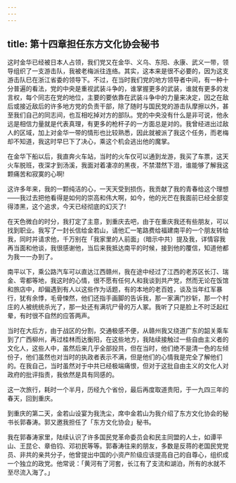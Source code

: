 ```yaml
---
---
---
```

title: 第十四章担任东方文化协会秘书
---



这时金华已经被日本人占领，我们党又在金华、义乌、东阳、永康、武义一带，领导组织了一支游击队，我被老梅派往连络。其实，这本来是很不必要的，因为这支游击队巳在浙江省委的领导下。不过，在当时我们党的地方领导者中间，有一种十分普遍的看法，党的中央是重视武装斗争的，谁掌握更多的武装，谁就有更多的发言权，每个同志在党的地位，主要的要依靠在武装斗争中的力量来决定，因之在敌后或接近敌后的许多地方党的负责干部，除了随时与国民党的游击队摩擦以外，甚至我们自己的同志间，也互相吃掉对方的部队。党的中央没有什么是非可说，他永远是相信力量就是代表真理，有更多的枪杆子的一方面总是对的。我曾经进出过敌人的区域，加上对金华一带的情形也比较熟悉，因此就被派了我这个任务，而老梅却不知道，我这时早巳下了决心，乘这个机会逃出他的魔掌。

在金华下船以后，我直奔火车站，当时的火车仅可以通到龙游，我买了车票，这天火车脱班，夜深才到汤溪，我面对着凄凉的黑夜，不禁潜然下泪，谁能够了解我这颗痛苦和寂寞的心啊!

这许多年来，我的一颗纯洁的心，一天天受到损伤，我贡献了我的青春给这个理想——我过去把他看得是如何的崇高和伟大啊，如今，他的光芒在我面前已经全部变得漆黑，这个追求，今天已经彻底的幻灭了!

在天色微白的时分，我打定了主意，到重庆去吧，由于在重庆我还有些朋友，可以找到职业。我写了一封长信给金若山，请他汇一笔路费给福建南平的一个朋友转给我，同时并请求他，千万别在「我家里的人前面」（暗示中共）提及我，详情容我再当面和他谈，我很感谢他，当后来我抵达南平的时候，接到他的覆信，知道他都为我一一办到了。

南平以下，乘公路汽车可以直达江西赣州，我在途中经过了江西的老苏区长汀、瑞金、雩都等地，我这时的心情，很不愿有任何人和我谈到共产党，然而无论在饭馆和旅店中，却偏遇到有人以这些作为话题，有的本地的老百姓，谈及当年红军暴行，犹有余悸，毛骨悚然，他们还指手画脚的告诉我，那一家满门抄斩，那一个村庄的人被统统杀光了，那一处还有满坑尸骨的万人冢。我听了只是脸上不时泛起红晕，有时很不自然的应答两声。

当时在大后方，由于战区的分割，交通极感不便，从赣州我又绕道广东的韶关乘车到了广西柳州，再过桂林而达衡阳，在这些地方，我陆续接触过一些自由主义者的文化人，这些人中，虽然后来几乎全部投共，但在当时，他们绝不是清一色的左倾份子，他们虽然也对当时的执政者表示不满，但是他们的心情我是完全了解他们的。在我自己，当时虽然对于中共已经极端痛恨，但对于这批自由主义的文化人对政府的批评指责，我依然是具有同感的。

这一次旅行，耗时一个半月，历经九个省份，最后再度取道贵阳，于一九四三年的春天，回到重庆。

到重庆的第二天，金若山设宴为我洗尘，席中金若山为我介绍了东方文化协会的秘书长郭春涛。郭又邀我担任了「东方文化协会」秘书。

我在郭春涛家里，陆续认识了许多国民党革命委员会和民主同盟的人士，如谭平山、王昆仑、章伯钧、邓初民等等。郭春涛往来的朋友，多数是反蒋的老国民党党员、非共的亲共分子，他曾提出中国的小资产阶级应该提高自己的自尊心，组织成一个独立的政党。他常说：「黄河有了河套，长江有了支流和湖泊，所有的水就不至尽流入海了。」